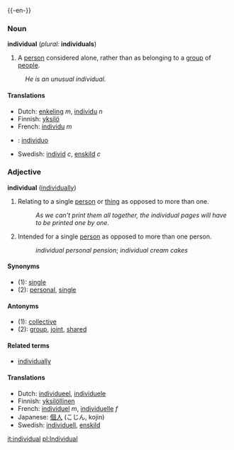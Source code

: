 {{-en-}}
===Noun===
'''individual'''  (''plural:'' '''individuals''')
#A [[person]] considered alone, rather than as belonging to a [[group]] of [[people]].
:''He is an unusual individual.''

====Translations====
*Dutch: [[enkeling]] ''m'', [[individu]] ''n''
*Finnish: [[yksilö]]
*French: [[individu]] ''m''
* {{io}} : [[individuo]]
*Swedish: [[individ]] ''c'', [[enskild]] ''c''

===Adjective===
'''individual'''   ([[individually]])
#Relating to a single [[person]] or [[thing]] as opposed to more than one.
#:''As we can't print them all together, the individual pages will have to be printed one by one.''
#Intended for a single [[person]] as opposed to more than one person.
#:''individual personal pension''; ''individual cream cakes''

====Synonyms====
*(1): [[single]]
*(2): [[personal]], [[single]]

====Antonyms====
*(1): [[collective]]
*(2): [[group]], [[joint]], [[shared]]

====Related terms====
*[[individually]]

==== Translations ====
*Dutch: [[individueel]], [[individuele]]
*Finnish: [[yksilöllinen]]
*French: [[individuel]] ''m'', [[individuelle]] ''f''
*Japanese: [[個人]] (こじん, kojin)
*Swedish: [[individuell]], [[enskild]]

[[it:individual]]
[[pl:Individual]]
